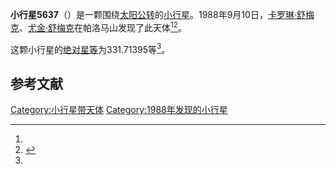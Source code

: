 {{Infobox planet
| bgcolour = #FFFFC0
| name = 5637 Gyas
| symbol = 
| image = 
| caption = 
| discovery = yes
| discovery_ref = 
| discoverer = [[卡罗琳·舒梅克|卡罗琳·舒梅克]]、[[尤金·舒梅克|尤金·舒梅克]]
| discovery_site = [[帕洛马山|帕洛马山]] 
| discovered = 1988年9月10日
| designations = yes
| mp_name = 
| named_after = 
| alt_names = 
| mp_category = [[特洛伊小行星|特洛伊小行星]]
| orbit_ref = <ref name="a">[http://ssd.jpl.nasa.gov/sbdb.cgi?sstr=5637 5637 Gyas] {{Wayback|url=http://ssd.jpl.nasa.gov/sbdb.cgi?sstr=5637 |date=20170422130640 }}，小行星數據庫瀏覽器（JPL Small-Body Database Browser）－[[美国国家航空航天局|美国国家航空航天局]]喷气推进实验室</ref>
| epoch = 2456400.5 (2013年4月18日更新)
| aphelion = {{convert|5.7637778|AU|km|3|abbr=on|lk=out}}
| perihelion = {{convert|4.5093534|AU|km|3|abbr=on}}
| semimajor = {{convert|5.1365656|AU|km|3|abbr=on}}
| eccentricity = 0.1221073
| period = 4252.141101 [[日|日]]<br />11.64[[儒略年|儒略年]]
| avg_speed = 
| inclination = 22.44817
| asc_node = 2.06856
| mean_anomaly = 
| arg_peri = 331.71395
| satellites = 
| physical_characteristics = yes
| dimensions = 
| mass = 
| density = 
| surface_grav = 
| escape_velocity = 
| sidereal_day = 
| axial_tilt = 
| pole_ecliptic_lat = 
| pole_ecliptic_lon = 
| albedo = 
| temperatures= 
| temp_name1 = 
| mean_temp_1 = 
| max_temp_1 = 
| temp_name2 = 
| max_temp_2 = 
| spectral_type = 
| abs_magnitude = 331.71395
}}

'''小行星5637'''（{{lang-en|5637 Gyas}}）是一颗围绕[[太阳|太阳]][[公转|公转]]的[[小行星|小行星]]。1988年9月10日，[[卡罗琳·舒梅克|卡罗琳·舒梅克]]、[[尤金·舒梅克|尤金·舒梅克]]在帕洛马山发现了此天体<ref name="a" /><ref>{{cite news|title=小行星列表|url=http://cfa-www.harvard.edu/iau/lists/NumberedMPs.txt|accessdate=2013-07-08|newspaper=哈佛大学|archive-date=2008-05-17|archive-url=https://web.archive.org/web/20080517010638/http://cfa-www.harvard.edu/iau/lists/NumberedMPs.txt|dead-url=no}}</ref>。

这颗小行星的[[绝对星等|绝对星等]]为331.71395等<ref name="a" />。

==参考文献==
{{reflist}}
{{Minor Planet Number|[[小行星5636|小行星5636]]|[[小行星5638|小行星5638]]}}

{{小天体}}

[[Category:小行星带天体|Category:小行星带天体]]
[[Category:1988年发现的小行星|Category:1988年发现的小行星]]

{{asteroid-stub}}